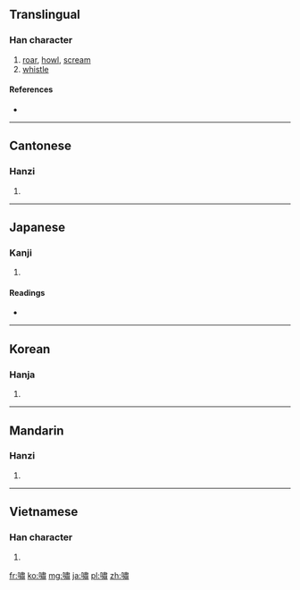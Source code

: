 {{also|啸|嘨}}
==Translingual==

===Han character===
{{Han char|rn=30|rad=口|as=12|sn=15|four=6502<sub>7</sub>|canj=口中X (RLX)}}

# [[roar]], [[howl]], [[scream]]
# [[whistle]]

====References====
* {{Han ref|kx=0206.320|dkj=04246|dj=0429.310|hdz=10694.110|uh=562F|ud=22063|bh=BC53|bd=48211}}

----

==Cantonese==

===Hanzi===
{{yue-hanzi|jyut=|y=siu3|sim=啸}}

# {{defn|Cantonese|sort=口12}}

----

==Japanese==

===Kanji===
{{ja-kanji|grade=|rs=口12}}

# {{defn|Japanese|sort=口12}}

====Readings====
* {{ja-readings|on=[[しょう]] (shō), [[しつ]] (shitsu)|kun=[[うそぶく]] (usobuku)}}

----

==Korean==

===Hanja===
{{ko-hanja|hangeul=소|rv=so|mr=so}}

# {{defn|Korean|sort=口12}}

----

==Mandarin==

===Hanzi===
{{cmn-hanzi|sim=啸|pin=[[xiào]] ([[xiao4]])|wg=hsiao<sup>4</sup>}}

# {{defn|Mandarin|sort=口12}}

----

==Vietnamese==

===Han character===
{{vi-hantu|[[khiếu]]|rs=口12}}

# {{defn|Vietnamese|sort=口12}}

[[fr:嘯]]
[[ko:嘯]]
[[mg:嘯]]
[[ja:嘯]]
[[pl:嘯]]
[[zh:嘯]]